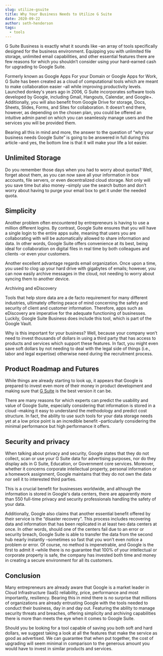 ```yaml
---
slug: utilize-gsuite
title: Why Your Business Needs to Utilize G Suite
date: 2020-09-22
author: seth-henderson
tags:
  - tools
---
```

G Suite Business is exactly what it sounds like –an array of tools specifically designed for the business environment. Equipping you with unlimited file storage, unlimited email capabilities, and other essential features there are few reasons for which you shouldn’t consider using your hard-earned cash for upgrading to Google Suite.

Formerly known as Google Apps For your Domain or Google Apps for Work, G Suite has been created as a cloud of computational tools which are meant to make collaboration easier –all while improving productivity levels. Launched donkey's years ago in 2006, G Suite incorporates software tools developed by Google, including Gmail, Hangouts, Calendar, and Google+. Additionally, you will also benefit from Google Drive for storage, Docs, Sheets, Slides, Forms, and Sites for collaboration. It doesn’t end there, however, as depending on the chosen plan, you could be offered an intuitive admin panel on which you can seamlessly manage users and the services you will be provided them.

Bearing all this in mind and more, the answer to the question of “why your business needs Google Suite” is going to be answered in full during this article –and yes, the bottom line is that it will make your life a lot easier.

## Unlimited Storage

Do you remember those days when you had to worry about quotas? Well, forget about them, as you can now save all your information in box accounts, file servers, or even decentralized cloud storage. Not only will you save time but also money –simply use the search button and don’t worry about having to purge your email box to get it under the needed quota.

## Simplicity

Another problem often encountered by entrepreneurs is having to use a million different logins. By contrast, Google Suite ensures that you will have a single login to the entire apps suite, meaning that users you are collaborating with will be automatically allowed to share information and data. In other words, Google Suite offers convenience at its best, being ideal for collaboration on digital files in real time by both colleagues and clients -or even your customers.

Another excellent advantage regards email organization. Once upon a time, you used to clog up your hard drive with gigabytes of emails; however, you can now easily archive messages in the cloud, not needing to worry about syncing them to another device.

Archiving and eDiscovery

Tools that help store data are a de facto requirement for many different industries, ultimately offering peace of mind concerning the safety and security of client and customer information. Therefore, apps such as eDiscovery are imperative for the adequate functioning of businesses. Luckily, Google Suite Business does include this tool, which is part of the Google Vault.

Why is this important for your business? Well, because your company won’t need to invest thousands of dollars in using a third party that has access to products and services which support these features. In fact, you might even save soft dollars by not needing to deal with the legal side of things (i.e., labor and legal expertise) otherwise need during the recruitment process.

## Product Roadmap and Futures

While things are already starting to look up, it appears that Google is prepared to invest even more of their money in product development and making sure that [G Suite](https://gsuite.google.com) is the best version it can be.

There are many reasons for which experts can predict the usability and value of Google Suite, especially considering that information is stored in a cloud –making it easy to understand the methodology and predict cost structure. In fact, the ability to use such tools for your data storage needs yet at a low price point is an incredible benefit –particularly considering the minimal performance but high performance it offers.

## Security and privacy

When talking about privacy and security, Google states that they do not collect, scan or use your G Suite data for advertising purposes, nor do they display ads in G Suite, Education, or Government core services. Moreover, whether it concerns corporate intellectual property, personal information or a homework assignment, Google maintains that they do not own the data nor sell it to interested third parties.

This is a crucial benefit for businesses worldwide, and although the information is stored in Google's data centers, there are apparently more than 550 full-time privacy and security professionals handling the safety of your data.

Additionally, Google also claims that another essential benefit offered by their service is the “disaster recovery”. This process includes recovering data and information that has been replicated in at least two data centers at once. In other words, should one of the centers fail due to an error or security breach, Google Suite is able to transfer the data from the second hub nearly instantly –sometimes so fast that you won’t even notice a problem or error. Of course, no method is impenetrable, and Google is the first to admit it –while there is no guarantee that 100% of your intellectual or corporate property is safe, the company has invested both time and money in creating a secure environment for all its customers.

## Conclusion

Many entrepreneurs are already aware that Google is a market leader in Cloud Infrastructure (IaaS) reliability, price, performance and most importantly, resiliency. Bearing this in mind there is no surprise that millions of organizations are already entrusting Google with the tools needed to conduct their business, day in and day out. Featuring the ability to manage security threats and breaches, offering simplicity and archiving capabilities there is more than meets the eye when it comes to Google Suite.

Should you be looking for a tool capable of saving you both soft and hard dollars, we suggest taking a look at all the features that make the service as good as advertised. We can guarantee that when put together, the cost of upgrading will seem minimal in comparison to the generous amount you would have to invest in similar products and services.